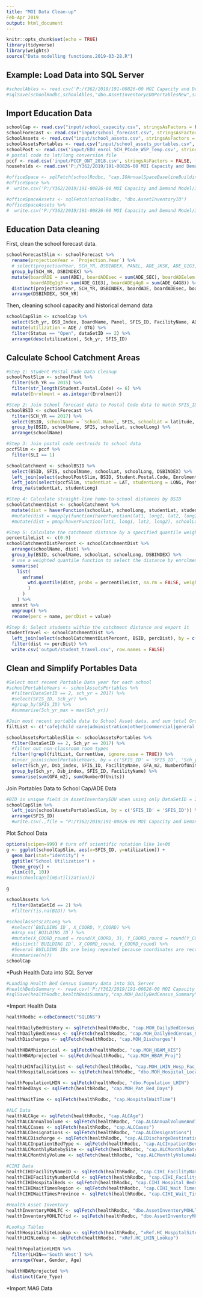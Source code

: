 ```yaml
---
title: "MOI Data Clean-up"
Feb-Apr 2019
output: html_document
---
```


```r
knitr::opts_chunk$set(echo = TRUE)
library(tidyverse)
library(weights)
source("Data modelling functions.2019-03-28.R")
```

## Example: Load Data into SQL Server
```r
#schoolAbles <- read.csv('P:/Y362/2019/191-00826-00 MOI Capacity and Demand Model/3. Modelling/dboAssetInventoryEDUPortable2.csv')
#sqlSave(schoolRodbc,schoolAbles,"dbo.AssetInventoryEDUPortablesNew",safer=FALSE,append=TRUE)
```


## Import Education Data
```r
schoolCap <- read.csv("input/school_capacity.csv", stringsAsFactors = FALSE)
schoolForecast <- read.csv("input/school_forecast.csv", stringsAsFactors = FALSE)
SchoolAssets <- read.csv("input/school_assets.csv", stringsAsFactors = FALSE)
schoolAssetsPortables <- read.csv("input/school_assets_portables.csv", stringsAsFactors = FALSE)
schoolPost <- read.csv('input/EDU_enrol_SCH_PCode_WSP_Temp.csv', stringsAsFactors = FALSE)
# postal code to lat/long conversion file
pccf <- read.csv('input/PCCF_ONT_2018.csv', stringsAsFactors = FALSE, fileEncoding = "UTF-8-BOM") 
households <- read.csv('P:/Y362/2019/191-00826-00 MOI Capacity and Demand Model/6. Maps/households_2011.csv.gz')

#officeSpace <- sqlFetch(schoolRodbc, "cap.IOAnnualSpaceBaselineBuilding")
#officeSpace %>%
#  write.csv('P:/Y362/2019/191-00826-00 MOI Capacity and Demand Model/3. Modelling/OfficeSpaceData.csv', row.names = FALSE)

#officeSpaceAssets <- sqlFetch(schoolRodbc, "dbo.AssetInventoryIO")
#officeSpaceAssets %>%
#  write.csv('P:/Y362/2019/191-00826-00 MOI Capacity and Demand Model/3. Modelling/OfficeSpaceAssetData.csv', row.names = FALSE)

```

## Education Data cleaning

First, clean the school forecast data.

```r
schoolForecastSlim <- schoolForecast %>%
  rename(projectionYear = `Projection.Year`) %>%
  # select(projectionYear, SCH_YR, DSBINDEX, PANEL, ADE_JKSK, ADE_G1G3, ADE_G4G8, ADE_SEC, ADE)
  group_by(SCH_YR, DSBINDEX) %>%
  mutate(boardADE = sum(ADE), boardADEsec = sum(ADE_SEC), boardADEelem = sum(ADE_ELEM), boardADEjksk = sum(ADE_JKSK), 
         boardADEg1g3 = sum(ADE_G1G3), boardADEg4g8 = sum(ADE_G4G8)) %>%
  distinct(projectionYear, SCH_YR, DSBINDEX, boardADE, boardADEsec, boardADEelem, boardADEjksk, boardADEg1g3, boardADEg4g8) %>%
  arrange(DSBINDEX, SCH_YR)
```

Then, cleaning school capacity and historical demand data
```r
schoolCapSlim <- schoolCap %>%
  select(Sch_yr, DSB_Index, BoardName, Panel, SFIS_ID, FacilityName, ADE, OTG, Latitude, longitude, Status, dataSetID) %>%
  mutate(utilization = ADE / OTG) %>%
  filter(Status == "Open", dataSetID == 2) %>%
  arrange(desc(utilization), Sch_yr, SFIS_ID)

```

## Calculate School Catchment Areas
```r
#Step 1: Student Postal Code Data Cleanup
schoolPostSlim <- schoolPost %>%
  filter(Sch_YR == 2015) %>%
  filter(str_length(Student.Postal.Code) <= 6) %>%
  mutate(Enrolment = as.integer(Enrolment))

#Step 2: Join School forecast data to Postal Code data to match SFIS_ID to BSID
schoolBSID <- schoolForecast %>%
  filter(SCH_YR == 2017) %>%
  select(BSID, schoolName = `School.Name`, SFIS, schoolLat = latitude, schoolLong = longitude, DSBINDEX) %>%
  group_by(BSID, schoolName, SFIS, schoolLat, schoolLong) %>%
  arrange(schoolName)

#Step 3: Join postal code centroids to school data
pccfSlim <- pccf %>%
  filter(SLI == 1)

schoolCatchment <- schoolBSID %>%
  select(BSID, SFIS, schoolName, schoolLat, schoolLong, DSBINDEX) %>%
  left_join(select(schoolPostSlim, BSID, Student.Postal.Code, Enrolment), by = c('BSID' = 'BSID')) %>%
  left_join(select(pccfSlim, studentLat = LAT, studentLong = LONG, PostalCode), by = c('Student.Postal.Code' = 'PostalCode')) %>%
  drop_na(studentLat, studentLong)

#Step 4: Calculate straight-line home-to-school distances by BSID
schoolCatchmentDist <- schoolCatchment %>%
  mutate(dist = haverFunction(schoolLat, schoolLong, studentLat, studentLong))
  #mutate(dist = mapply(function(haverFunction(lat1, long1, lat2, long2), schoolLat, schoolLong, studentLat, studentLong))
  #mutate(dist = pmap(haverFunction(lat1, long1, lat2, long2), schoolLat, schoolLong, studentLat, studentLong))

#Step 5: Calculate the catchment distance by a specified quantile weight by enrolment of the school
percentileList <- c(0.9)
schoolCatchmentDistPercent <- schoolCatchmentDist %>%
  arrange(schoolName, dist) %>%
  group_by(BSID, schoolName, schoolLat, schoolLong, DSBINDEX) %>%
  # use a weighted quantile function to select the distance by enrolment
  summarise(
    list(
      enframe(
        wtd.quantile(dist, probs = percentileList, na.rm = FALSE, weight = Enrolment)
        )
      )
    ) %>%
  unnest %>%
  ungroup() %>%
  rename(perc = name, percDist = value)

#Step 6: Select students within the catchment distance and export it
studentTravel <- schoolCatchmentDist %>%
  left_join(select(schoolCatchmentDistPercent, BSID, percDist), by = c('BSID' = 'BSID')) %>%
  filter(dist <= percDist) %>%
  write.csv('output/student_travel.csv', row.names = FALSE)
```

## Clean and Simplify Portables Data
```r
#Select most recent Portable Data year for each school
#schoolPortableYears <- schoolAssetsPortables %>%
  #filter(DataSetID == 2, sch_yr = 2017) %>%
  #select(SFIS_ID, Sch_yr) %>%
  #group_by(SFIS_ID) %>%
  #summarise(Sch_yr_max = max(Sch_yr))

#Join most recent portable data to School Asset data, and sum total Ground Floor Area and Number of Portable Units by school
filtList <- c('cafe|child care|administration|other|commercial|general|best start|staff')

schoolAssetsPortablesSlim <- schoolAssetsPortables %>%
  filter(DataSetID == 2, Sch_yr == 2017) %>%
  #filter out non-classroom room types
  filter(!grepl(filtList, CurrentUse, ignore.case = TRUE)) %>%
  #inner_join(schoolPortableYears, by = c('SFIS_ID' = 'SFIS_ID', 'Sch_yr' = 'Sch_yr_max')) %>%
  select(Sch_yr, Dsb_index, SFIS_ID, FacilityName, GFA_m2, NumberOfUnits) %>%
  group_by(Sch_yr, Dsb_index, SFIS_ID, FacilityName) %>%
  summarise(sum(GFA_m2), sum(NumberOfUnits))

```

Join Portables Data to School Cap/ADE Data
```r
#BID is unique field in AssetInventoryEDU when using only DataSetID = 2 and BID is not null
schoolCapSlim %>%
  left_join(schoolAssetsPortablesSlim, by = c('SFIS_ID' = 'SFIS_ID')) %>%
  arrange(SFIS_ID)
  #write.csv(.,file = "P:/Y362/2019/191-00826-00 MOI Capacity and Demand Model/3. Modelling/schoolCapPortables.csv")
```

Plot School Data
```r
options(scipen=999) # turn off scientific notation like 1e+06
g <- ggplot(schoolCapSlim, aes(x=SFIS_ID, y=utilization)) +
  geom_bar(stat="identity") +
  ggtitle("School Utilization") + 
  theme_grey() +
  ylim(c(0, 10))
#max(SchoolCapSlim$utilization)))

g
```


```r
schoolAssets %>%
  filter(DataSetId == 2) %>%
  #filter(!is.na(BID)) %>%

#schoolAssetsLatLong %>%
  #select(`BUILDING ID`, X_COORD, Y_COORD) %>%
  #drop_na(`BUILDING ID`) %>%
  #mutate(X_COORD_round = round(X_COORD, 3), Y_COORD_round = round(Y_COORD, 3)) %>%
  #distinct(`BUILDING ID`, X_COORD_round, Y_COORD_round) %>%
  #Several BUILDING IDs are being repeated because coordinates are recorded differently for duplicate copies of the Building ID; this happens at all scales of precision; must choose acceptable level of precision and then choose mechanism for selecting "correct" lat/long
  #summarise(n())
schoolCap
```


*Push Health Data into SQL Server
```r
#Loading Health Bed Census Summary data into SQL Server
#healthBedsSummary <- read.csv('P:/Y362/2019/191-00826-00 MOI Capacity and Demand Model/3. Modelling/Received files/Data received 2019-03-01/MOH_DailyBedCensus_Summary.txt')
#sqlSave(healthRodbc,healthBedsSummary,"cap.MOH_DailyBedCensus_Summary",safer=FALSE, fast=TRUE)
```



*Import Health Data
```r
healthRodbc <-odbcConnect("SQLDNS")

healthDailyBedHistory <- sqlFetch(healthRodbc, "cap.MOH_DailyBedCensus_Historical")
healthDailyBedCensus <- sqlFetch(healthRodbc, "cap.MOH_DailyBedCensus_Summary")
healthDischarges <- sqlFetch(healthRodbc, "cap.MOH_Discharges")

healthHBAMhistorical <- sqlFetch(healthRodbc, "cap.MOH_HBAM_HIS")
healthHBAMprojected <- sqlFetch(healthRodbc, "cap.MOH_HBAM_Proj")

healthLHINfacilityList <- sqlFetch(healthRodbc, "cap.MOH_LHIN_Hosp_Fac_List")
healthHospitalLocations <- sqlFetch(healthRodbc, "dbo.MOH_Hospital_Locations")

healthPopulationLHIN <- sqlFetch(healthRodbc, "dbo.Population_LHIN")
healthBedDays <- sqlFetch(healthRodbc, "cap.MOH_Pat_Bed_Days")

healthWaitTime <- sqlFetch(healthRodbc, "cap.HospitalWaitTime")

#ALC Data
healthALCAge <- sqlFetch(healthRodbc, "cap.ALCAge")
healthALCAnnualVolume <- sqlFetch(healthRodbc, "cap.ALCAnnualVolumeAndTotalDays")
healthALCCases <- sqlFetch(healthRodbc, "cap.ALCCases")
healthALCDesignations <- sqlFetch(healthRodbc, "cap.ALCDesignations")
healthALCDischarge <- sqlFetch(healthRodbc, "cap.ALCDischargeDestination")
healthALCInpatientBedType <- sqlFetch(healthRodbc, "cap.ALCInpatientBedType")
healthALCMonthlyRatebySite <- sqlFetch(healthRodbc, "cap.ALCMonthlyRateByProvinceLHINFacilitySite")
healthALCMonthlyVolume <- sqlFetch(healthRodbc, "cap.ALCMonthlyVolumeAndTotalDays")

#CIHI Data
healthCIHIFacilityNameID <- sqlFetch(healthRodbc, "cap.CIHI_FacilityName_FacilityID")
healthCIHIFacilityNumberOld <- sqlFetch(healthRodbc, "cap.CIHI_FacilityNumber_OLD")
healthCIHIHospitalBeds <- sqlFetch(healthRodbc, "cap.CIHI_Hospital_Beds")
healthCIHIWaitTimesRegion <- sqlFetch(healthRodbc, "cap.CIHI_Wait Times by Region")
healthCIHIWaitTimesProvince <- sqlFetch(healthRodbc, "cap.CIHI_Wait_Time_Data_by_Province")

#Health Asset Inventory
healthInventoryMOHLTC <- sqlFetch(healthRodbc, "dbo.AssetInventoryMOHLTC")
healthInventoryMOHLTCfid <- sqlFetch(healthRodbc, "dbo.AssetInventoryMOHLTC_FID_Map")

#Lookup Tables
healthHospitalSiteLookup <- sqlFetch(healthRodbc, "xRef.HC_HospitalSite_Lookup")
healthLHINLookup <- sqlFetch(healthRodbc, "xRef.HC_LHIN_Lookup")

healthPopulationLHIN %>%
  filter(LHIN=='South West') %>%
  arrange(Year, Gender, Age)

healthHBAMprojected %>%
  distinct(Care_Type)

```

*Import MAG Data
```r

```




